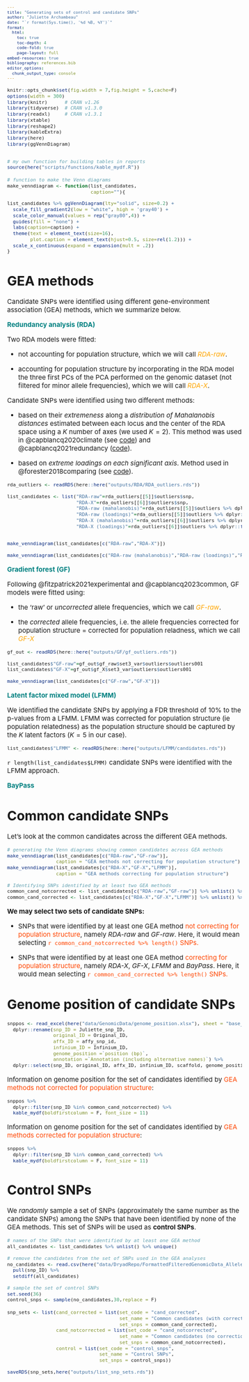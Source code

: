 ```yaml
---
title: "Generating sets of control and candidate SNPs"
author: "Juliette Archambeau"
date: "`r format(Sys.time(), '%d %B, %Y')`"
format: 
  html:
    toc: true
    toc-depth: 4
    code-fold: true
    page-layout: full
embed-resources: true
bibliography: references.bib
editor_options: 
  chunk_output_type: console
---
```


<style type="text/css">
body {
   font-size: 15px;
}
code.r{
  font-size: 11px;
}
pre {
  font-size: 11px
}

table {
  font-size: 10px
}
</style>

```r
knitr::opts_chunk$set(fig.width = 7,fig.height = 5,cache=F)
options(width = 300)
library(knitr)      # CRAN v1.26
library(tidyverse)  # CRAN v1.3.0
library(readxl)     # CRAN v1.3.1
library(xtable)
library(reshape2)
library(kableExtra)
library(here)
library(ggVennDiagram)


# my own function for building tables in reports
source(here("scripts/functions/kable_mydf.R"))
```


```r
# function to make the Venn diagrams
make_venndiagram <- function(list_candidates,
                             caption=""){

list_candidates %>% ggVennDiagram(lty="solid", size=0.2) + 
  scale_fill_gradient2(low = "white", high = 'gray40') + 
  scale_color_manual(values = rep("gray80",4)) + 
  guides(fill = "none") + 
  labs(caption=caption) +
  theme(text = element_text(size=16),
        plot.caption = element_text(hjust=0.5, size=rel(1.2))) + 
  scale_x_continuous(expand = expansion(mult = .2))
}
```


# GEA methods

Candidate SNPs were identified using different gene-environment association (GEA) methods, which we summarize below.

**<span style="color: teal;">Redundancy analysis (RDA)</span>**

Two RDA models were fitted:

  - not accounting for population structure, which we will call *<span style="color: orange;">RDA-raw</span>*.
  
  - accounting for population structure by incorporating in the RDA model the three first PCs of the PCA performed on the genomic dataset (not filtered for minor allele frequencies), which we will call *<span style="color: orange;">RDA-X</span>*.


Candidate SNPs were identified using two different methods:

   - based on their *extremeness* along a *distribution of Mahalanobis distances* estimated between each locus and the center of the RDA space using a $K$ number of axes (we used $K=2$). This method was used in @capblancq2020climate (see [code](https://github.com/Capblancq/Local-Adaptation-Fagus-sylvatica)) and @capblancq2021redundancy ([code](https://github.com/Capblancq/RDA-landscape-genomics)). 

  - based on *extreme loadings on each significant axis*. Method used in @forester2018comparing (see [code](https://popgen.nescent.org/2018-03-27_RDA_GEA.html)).
  


```r
rda_outliers <- readRDS(here::here("outputs/RDA/RDA_outliers.rds"))

list_candidates <- list("RDA-raw"=rda_outliers[[5]]$outliers$snp,
                        "RDA-X"=rda_outliers[[6]]$outliers$snp,
                        "RDA-raw (mahalanobis)"=rda_outliers[[5]]$outliers %>% dplyr::filter(maha_meth==T) %>% pull(snp),
                        "RDA-raw (loadings)"=rda_outliers[[5]]$outliers %>% dplyr::filter(load_meth==T) %>% pull(snp),
                        "RDA-X (mahalanobis)"=rda_outliers[[6]]$outliers %>% dplyr::filter(maha_meth==T) %>% pull(snp),
                        "RDA-X (loadings)"=rda_outliers[[6]]$outliers %>% dplyr::filter(load_meth==T) %>% pull(snp))


make_venndiagram(list_candidates[c("RDA-raw","RDA-X")])

make_venndiagram(list_candidates[c("RDA-raw (mahalanobis)","RDA-raw (loadings)","RDA-X (mahalanobis)","RDA-X (loadings)")])
```


**<span style="color: teal;">Gradient forest (GF)</span>**


Following @fitzpatrick2021experimental and @capblancq2023common, GF models were fitted using:


  - the 'raw' or *uncorrected* allele frequencies, which we call *<span style="color: orange;">GF-raw</span>*.
  
  - the *corrected* allele frequencies, i.e. the allele frequencies corrected for population structure = corrected for population reladness, which we call *<span style="color: orange;">GF-X</span>* 



```r
gf_out <- readRDS(here::here("outputs/GF/gf_outliers.rds"))

list_candidates$"GF-raw"=gf_out$gf_raw$set3_var$outliers$outliers001
list_candidates$"GF-X"=gf_out$gf_X$set3_var$outliers$outliers001

make_venndiagram(list_candidates[c("GF-raw","GF-X")])
```


**<span style="color: teal;">Latent factor mixed model (LFMM)</span>**

We identified the candidate SNPs by applying a FDR threshold of 10% to the p-values from a LFMM. LFMM was corrected for population structure (ie population relatedness) as the population structure should be captured by the $K$ latent factors ($K = 5$ in our case).

```r
list_candidates$"LFMM" <- readRDS(here::here("outputs/LFMM/candidates.rds"))
```

`r length(list_candidates$LFMM)` candidate SNPs were identified with the LFMM approach.

**<span style="color: teal;">BayPass</span>**


# Common candidate SNPs

Let's look at the common candidates across the different GEA methods.


```r
# generating the Venn diagrams showing common candidates across GEA methods
make_venndiagram(list_candidates[c("RDA-raw","GF-raw")],
                 caption = "GEA methods not correcting for population structure")
make_venndiagram(list_candidates[c("RDA-X","GF-X","LFMM")],
                 caption = "GEA methods correcting for population structure")

# Identifying SNPs identified by at least two GEA methods
common_cand_notcorrected <- list_candidates[c("RDA-raw","GF-raw")] %>% unlist() %>% .[duplicated(.)] %>% unique()
common_cand_corrected <- list_candidates[c("RDA-X","GF-X","LFMM")] %>% unlist() %>% .[duplicated(.)] %>% unique()
```

**We may select two sets of candidate SNPs:**

  - SNPs that were identified by at least one GEA method <span style="color: OrangeRed;">not correcting for population structure</span>, namely *RDA-raw* and *GF-raw*. Here, it would mean selecting <span style="color: OrangeRed;">`r common_cand_notcorrected %>% length()` SNPs.</span>
  
  - SNPs that were identified by at least one GEA method <span style="color: OrangeRed;">correcting for population structure</span>, namely *RDA-X*, *GF-X*, *LFMM* and *BayPass*. Here, it would mean selecting <span style="color: OrangeRed;">`r common_cand_corrected %>% length()` SNPs.</span>
  
  
# Genome position of candidate SNPs

```r
snppos <- read_excel(here("data/GenomicData/genome_position.xlsx"), sheet = "base_table") %>% 
  dplyr::rename(snp_ID = Juliette_snp_ID,
                original_ID = Original_ID,
                affx_ID = affy_snp_id,
                infinium_ID = Infinium_ID,
                genome_position =`position (bp)`,
                annotation =`Annotation (including alternative names)`) %>% 
  dplyr::select(snp_ID, original_ID, affx_ID, infinium_ID, scaffold, genome_position, annotation)
```

Information on genome position for the set of candidates identified by <span style="color: OrangeRed;">GEA methods not corrected for population structure</span>:

```r
snppos %>% 
  dplyr::filter(snp_ID %in% common_cand_notcorrected) %>% 
  kable_mydf(boldfirstcolumn = F, font_size = 11)
```

Information on genome position for the set of candidates identified by <span style="color: OrangeRed;">GEA methods corrected for population structure</span>:

```r
snppos %>% 
  dplyr::filter(snp_ID %in% common_cand_corrected) %>% 
  kable_mydf(boldfirstcolumn = F, font_size = 11)
```

# Control SNPs

We *randomly* sample a set of SNPs (approximately the same number as the candidate SNPs) among the SNPs that have been identified by none of the GEA methods. This set of SNPs will be used as **control SNPs**.

```r
# names of the SNPs that were identified by at least one GEA method
all_candidates <- list_candidates %>% unlist() %>% unique()

# remove the candidates from the set of SNPs used in the GEA analyses
no_candidates <- read.csv(here("data/DryadRepo/FormattedFilteredGenomicData_AlleleCounts_withoutmaf.csv")) %>% 
  pull(snp_ID) %>% 
  setdiff(all_candidates)

# sample the set of control SNPs
set.seed(36)
control_snps <- sample(no_candidates,30,replace = F)
```


```r
snp_sets <- list(cand_corrected = list(set_code = "cand_corrected",
                                       set_name = "Common candidates (with correction)",
                                       set_snps = common_cand_corrected),
                 cand_notcorrected = list(set_code = "cand_notcorrected",
                                       set_name = "Common candidates (no correction)",
                                       set_snps = common_cand_notcorrected),
                 control = list(set_code = "control_snps",
                                set_name = "Control SNPs",
                                set_snps = control_snps))

saveRDS(snp_sets,here("outputs/list_snp_sets.rds"))
```

  